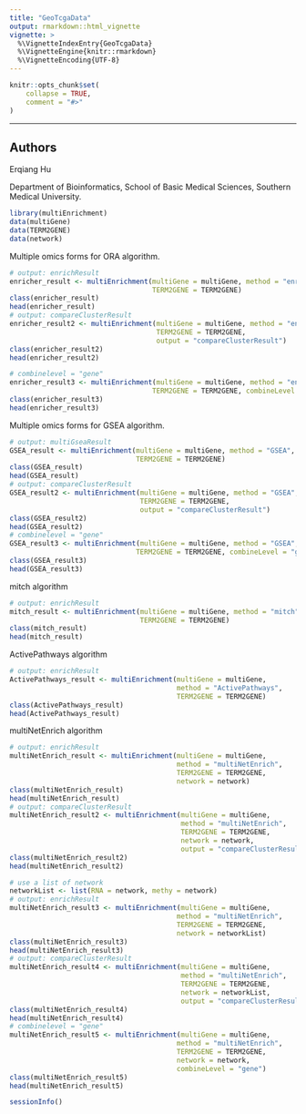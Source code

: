 ```yaml
---
title: "GeoTcgaData"
output: rmarkdown::html_vignette
vignette: >
  %\VignetteIndexEntry{GeoTcgaData}
  %\VignetteEngine{knitr::rmarkdown}
  %\VignetteEncoding{UTF-8}
---
```


```r
knitr::opts_chunk$set(
    collapse = TRUE,
    comment = "#>"
)
```
--------

## Authors
Erqiang Hu

Department of Bioinformatics, School of Basic Medical Sciences, 
Southern Medical University.


```r
library(multiEnrichment)
data(multiGene)
data(TERM2GENE)
data(network)
```

Multiple omics forms for ORA algorithm.
```r
# output: enrichResult
enricher_result <- multiEnrichment(multiGene = multiGene, method = "enricher", 
                                   TERM2GENE = TERM2GENE) 
class(enricher_result)
head(enricher_result)
# output: compareClusterResult
enricher_result2 <- multiEnrichment(multiGene = multiGene, method = "enricher", 
                                    TERM2GENE = TERM2GENE, 
                                    output = "compareClusterResult") 
class(enricher_result2)
head(enricher_result2)

# combinelevel = "gene"
enricher_result3 <- multiEnrichment(multiGene = multiGene, method = "enricher", 
                                   TERM2GENE = TERM2GENE, combineLevel = "gene") 
class(enricher_result3)
head(enricher_result3)
```


Multiple omics forms for GSEA algorithm.
```r
# output: multiGseaResult
GSEA_result <- multiEnrichment(multiGene = multiGene, method = "GSEA", 
                               TERM2GENE = TERM2GENE)  
class(GSEA_result)
head(GSEA_result)
# output: compareClusterResult
GSEA_result2 <- multiEnrichment(multiGene = multiGene, method = "GSEA", 
                                TERM2GENE = TERM2GENE, 
                                output = "compareClusterResult")
class(GSEA_result2)
head(GSEA_result2)
# combinelevel = "gene"
GSEA_result3 <- multiEnrichment(multiGene = multiGene, method = "GSEA", 
                               TERM2GENE = TERM2GENE, combineLevel = "gene")  
class(GSEA_result3)
head(GSEA_result3)
```

mitch algorithm
```r
# output: enrichResult
mitch_result <- multiEnrichment(multiGene = multiGene, method = "mitch", 
                                TERM2GENE = TERM2GENE)
class(mitch_result)
head(mitch_result)
```

ActivePathways algorithm
```r
# output: enrichResult
ActivePathways_result <- multiEnrichment(multiGene = multiGene, 
                                         method = "ActivePathways", 
                                         TERM2GENE = TERM2GENE)
class(ActivePathways_result)
head(ActivePathways_result)
```

multiNetEnrich algorithm
```r
# output: enrichResult
multiNetEnrich_result <- multiEnrichment(multiGene = multiGene, 
                                         method = "multiNetEnrich", 
                                         TERM2GENE = TERM2GENE, 
                                         network = network) 
class(multiNetEnrich_result)
head(multiNetEnrich_result)
# output: compareClusterResult
multiNetEnrich_result2 <- multiEnrichment(multiGene = multiGene, 
                                          method = "multiNetEnrich", 
                                          TERM2GENE = TERM2GENE, 
                                          network = network, 
                                          output = "compareClusterResult") 
class(multiNetEnrich_result2)
head(multiNetEnrich_result2)

# use a list of network
networkList <- list(RNA = network, methy = network)
# output: enrichResult
multiNetEnrich_result3 <- multiEnrichment(multiGene = multiGene, 
                                         method = "multiNetEnrich", 
                                         TERM2GENE = TERM2GENE, 
                                         network = networkList) 
class(multiNetEnrich_result3)
head(multiNetEnrich_result3)
# output: compareClusterResult
multiNetEnrich_result4 <- multiEnrichment(multiGene = multiGene, 
                                          method = "multiNetEnrich", 
                                          TERM2GENE = TERM2GENE, 
                                          network = networkList, 
                                          output = "compareClusterResult") 
class(multiNetEnrich_result4)
head(multiNetEnrich_result4)
# combinelevel = "gene"
multiNetEnrich_result5 <- multiEnrichment(multiGene = multiGene, 
                                         method = "multiNetEnrich", 
                                         TERM2GENE = TERM2GENE, 
                                         network = network,
                                         combineLevel = "gene") 
class(multiNetEnrich_result5)
head(multiNetEnrich_result5)
```


```r
sessionInfo()
```
